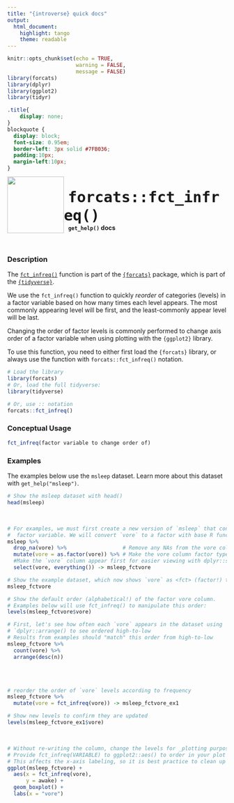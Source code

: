 ```yaml
---
title: "{introverse} quick docs"
output: 
  html_document:
    highlight: tango
    theme: readable
---
```



```r
knitr::opts_chunk$set(echo = TRUE, 
                      warning = FALSE, 
                      message = FALSE)
library(forcats)
library(dplyr)
library(ggplot2)
library(tidyr)
```

```css
.title{
    display: none;
}
blockquote {
  display: block;
  font-size: 0.95em;
  border-left: 3px solid #7FB036;
  padding:10px;
  margin-left:10px;
}
```

<div>
<br>
 <img src = "logo.png" style = "float:left;height:130px;margin-top:-20px;">
 <span style = "font-weight:bold;font-size:40px;"> 
  &nbsp;<code>forcats::fct_infreq()</code>
 </span>
 <br>
 <b>&nbsp;&nbsp;&nbsp;<code>get_help()</code> docs</b>
</div>
<br>

### Description

The [`fct_infreq()`](https://forcats.tidyverse.org/reference/fct_infreq.html) function is part of the [`{forcats}`](https://forcats.tidyverse.org/) package, which is part of the [`{tidyverse}`](https://www.tidyverse.org/).

We use the `fct_infreq()` function to quickly _reorder_ of categories (levels) in a factor variable based on how many times each level appears. The most commonly appearing level will be first, and the least-commonly appear level will be last. 

Changing the order of factor levels is commonly performed to change axis order of a factor variable when using plotting with the `{ggplot2}` library.

<!-- Add the following if the topic is a function that does NOT come with base R, and uncomment/fill in the subsequent multiline HTML comment: -->
To use this function, you need to either first load the `{forcats}` library, or always use the function with `forcats::fct_infreq()` notation.

```r
# Load the library
library(forcats)
# Or, load the full tidyverse:
library(tidyverse)

# Or, use :: notation
forcats::fct_infreq()
```


### Conceptual Usage 

```r
fct_infreq(factor variable to change order of)
```

### Examples

The examples below use the `msleep` dataset. Learn more about this dataset with `get_help("msleep")`.

```r
# Show the msleep dataset with head()
head(msleep)
```

<br>
```r
# For examples, we must first create a new version of `msleep` that contains a 
#  factor variable. We will convert `vore` to a factor with base R function`as.factor()`.
msleep %>%
  drop_na(vore) %>%                  # Remove any NAs from the vore column with tidyr::drop_na()
  mutate(vore = as.factor(vore)) %>% # Make the vore column factor type with dplyr::mutate() 
  #Make the `vore` column appear first for easier viewing with dplyr::select() and tidyselect::everything()
  select(vore, everything()) -> msleep_fctvore

# Show the example dataset, which now shows `vore` as <fct> (factor!) type
msleep_fctvore

# Show the default order (alphabetical!) of the factor vore column.
# Examples below will use fct_infreq() to manipulate this order:
levels(msleep_fctvore$vore)

# First, let's see how often each `vore` appears in the dataset using `dplyr::count()`, and
# `dplyr::arrange() to see ordered high-to-low
# Results from examples should "match" this order from high-to-low
msleep_fctvore %>%
  count(vore) %>%
  arrange(desc(n))
```

<br><br>

```r
# reorder the order of `vore` levels according to frequency
msleep_fctvore %>%
  mutate(vore = fct_infreq(vore)) -> msleep_fctvore_ex1

# Show new levels to confirm they are updated
levels(msleep_fctvore_ex1$vore)
```

<br>

```r
# Without re-writing the column, change the levels for _plotting purposes only_
# Provide fct_infreq(VARIABLE) to ggplot2::aes() to order in your plot
# This affects the x-axis labeling, so it is best practice to clean up with `labs()`
ggplot(msleep_fctvore) +
  aes(x = fct_infreq(vore), 
      y = awake) + 
  geom_boxplot() + 
  labs(x = "vore")
```